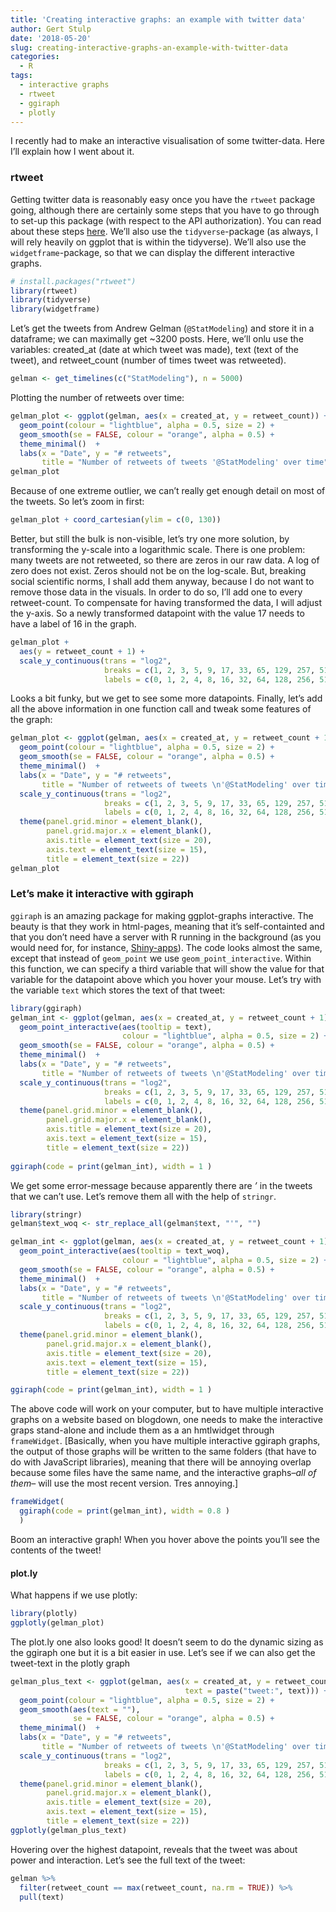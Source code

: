 ```yaml
---
title: 'Creating interactive graphs: an example with twitter data'
author: Gert Stulp
date: '2018-05-20'
slug: creating-interactive-graphs-an-example-with-twitter-data
categories:
  - R
tags:
  - interactive graphs
  - rtweet
  - ggiraph
  - plotly
---
```


I recently had to make an interactive visualisation of some twitter-data. Here I'll explain how I went about it. 

### rtweet
Getting twitter data is reasonably easy once you have the `rtweet` package going, although there are certainly some steps that you have to go through to set-up this package (with respect to the API authorization). You can read about these steps [here](http://rtweet.info/). We'll also use the `tidyverse`-package (as always, I will rely heavily on ggplot that is within the tidyverse). We'll also use the `widgetframe`-package, so that we can display the different interactive graphs.   
```r
# install.packages("rtweet")
library(rtweet)
library(tidyverse)
library(widgetframe)
```

Let's get the tweets from Andrew Gelman (`@StatModeling`) and store it in a dataframe; we can maximally get ~3200 posts. Here, we'll onlu use the variables: created_at (date at which tweet was made), text (text of the tweet), and retweet_count (number of times tweet was retweeted).
```r
gelman <- get_timelines(c("StatModeling"), n = 5000)
```

Plotting the number of retweets over time:
```r
gelman_plot <- ggplot(gelman, aes(x = created_at, y = retweet_count)) +
  geom_point(colour = "lightblue", alpha = 0.5, size = 2) +
  geom_smooth(se = FALSE, colour = "orange", alpha = 0.5) +
  theme_minimal()  +
  labs(x = "Date", y = "# retweets", 
       title = "Number of retweets of tweets '@StatModeling' over time") 
gelman_plot 
```

Because of one extreme outlier, we can't really get enough detail on most of the tweets. So let's zoom in first: 
```r
gelman_plot + coord_cartesian(ylim = c(0, 130))
```

Better, but still the bulk is non-visible, let's try one more solution, by transforming the y-scale into a logarithmic scale. There is one problem: many tweets are not retweeted, so there are zeros in our raw data. A log of zero does not exist. Zeros should not be on the log-scale. But, breaking social scientific norms, I shall add them anyway, because I do not want to remove those data in the visuals. In order to do so, I'll add one to every retweet-count. To compensate for having transformed the data, I will adjust the y-axis. So a newly transformed datapoint with the value 17 needs to have a label of 16 in the graph.   

```r
gelman_plot + 
  aes(y = retweet_count + 1) +
  scale_y_continuous(trans = "log2",
                     breaks = c(1, 2, 3, 5, 9, 17, 33, 65, 129, 257, 513),
                     labels = c(0, 1, 2, 4, 8, 16, 32, 64, 128, 256, 512))
```

Looks a bit funky, but we get to see some more datapoints. Finally, let's add all the above information in one function call and tweak some features of the graph:
```r
gelman_plot <- ggplot(gelman, aes(x = created_at, y = retweet_count + 1)) +
  geom_point(colour = "lightblue", alpha = 0.5, size = 2) +
  geom_smooth(se = FALSE, colour = "orange", alpha = 0.5) +
  theme_minimal()  +
  labs(x = "Date", y = "# retweets", 
       title = "Number of retweets of tweets \n'@StatModeling' over time") +
  scale_y_continuous(trans = "log2",
                     breaks = c(1, 2, 3, 5, 9, 17, 33, 65, 129, 257, 513),
                     labels = c(0, 1, 2, 4, 8, 16, 32, 64, 128, 256, 512)) +
  theme(panel.grid.minor = element_blank(),
        panel.grid.major.x = element_blank(),
        axis.title = element_text(size = 20),
        axis.text = element_text(size = 15),
        title = element_text(size = 22)) 
gelman_plot
```

### Let's make it interactive with ggiraph
`ggiraph` is an amazing package for making ggplot-graphs interactive. The beauty is that they work in html-pages, meaning that it's self-containted and that you don't need have a server with R running in the background (as you would need for, for instance, [Shiny-apps](https://shiny.rstudio.com/)). The code looks almost the same, except that instead of `geom_point` we use `geom_point_interactive`. Within this function, we can specify a third variable that will show the value for that variable for the datapoint above which you hover your mouse. Let's try with the variable `text` which stores the text of that tweet:
```r
library(ggiraph)
gelman_int <- ggplot(gelman, aes(x = created_at, y = retweet_count + 1)) +
  geom_point_interactive(aes(tooltip = text), 
                         colour = "lightblue", alpha = 0.5, size = 2) +
  geom_smooth(se = FALSE, colour = "orange", alpha = 0.5) +
  theme_minimal()  +
  labs(x = "Date", y = "# retweets", 
       title = "Number of retweets of tweets \n'@StatModeling' over time") +
  scale_y_continuous(trans = "log2",
                     breaks = c(1, 2, 3, 5, 9, 17, 33, 65, 129, 257, 513),
                     labels = c(0, 1, 2, 4, 8, 16, 32, 64, 128, 256, 512)) +
  theme(panel.grid.minor = element_blank(),
        panel.grid.major.x = element_blank(),
        axis.title = element_text(size = 20),
        axis.text = element_text(size = 15),
        title = element_text(size = 22)) 
  
ggiraph(code = print(gelman_int), width = 1 )
```

We get some error-message because apparently there are *'* in the tweets that we can't use. Let's remove them all with the help of `stringr`.
```r
library(stringr)
gelman$text_woq <- str_replace_all(gelman$text, "'", "")

gelman_int <- ggplot(gelman, aes(x = created_at, y = retweet_count + 1)) +
  geom_point_interactive(aes(tooltip = text_woq), 
                         colour = "lightblue", alpha = 0.5, size = 2) +
  geom_smooth(se = FALSE, colour = "orange", alpha = 0.5) +
  theme_minimal()  +
  labs(x = "Date", y = "# retweets", 
       title = "Number of retweets of tweets \n'@StatModeling' over time") +
  scale_y_continuous(trans = "log2",
                     breaks = c(1, 2, 3, 5, 9, 17, 33, 65, 129, 257, 513),
                     labels = c(0, 1, 2, 4, 8, 16, 32, 64, 128, 256, 512)) +
  theme(panel.grid.minor = element_blank(),
        panel.grid.major.x = element_blank(),
        axis.title = element_text(size = 20),
        axis.text = element_text(size = 15),
        title = element_text(size = 22)) 

ggiraph(code = print(gelman_int), width = 1 )
```


The above code will work on your computer, but to have multiple interactive graphs on a website based on blogdown, one needs to make the interactive graps stand-alone and include them as a an hmtlwidget through `frameWidget`. [Basically, when you have multiple interactive ggiraph graphs, the output of those graphs will be written to the same folders (that have to do with JavaScript libraries), meaning that there will be annoying overlap because some files have the same name, and the interactive graphs--*all of them*-- will use the most recent version. Tres annoying.] 

```r
frameWidget(
  ggiraph(code = print(gelman_int), width = 0.8 )
  )
```


Boom an interactive graph! When you hover above the points you'll see the contents of the tweet!

#### plot.ly
What happens if we use plotly:
```r
library(plotly)
ggplotly(gelman_plot)
```

The plot.ly one also looks good! It doesn't seem to do the dynamic sizing as the ggiraph one but it is a bit easier in use. Let's see if we can also get the tweet-text in the plotly graph
```r
gelman_plus_text <- ggplot(gelman, aes(x = created_at, y = retweet_count + 1,
                                       text = paste("tweet:", text))) +
  geom_point(colour = "lightblue", alpha = 0.5, size = 2) +
  geom_smooth(aes(text = ""),
              se = FALSE, colour = "orange", alpha = 0.5) +
  theme_minimal()  +
  labs(x = "Date", y = "# retweets", 
       title = "Number of retweets of tweets \n'@StatModeling' over time") +
  scale_y_continuous(trans = "log2",
                     breaks = c(1, 2, 3, 5, 9, 17, 33, 65, 129, 257, 513),
                     labels = c(0, 1, 2, 4, 8, 16, 32, 64, 128, 256, 512)) +
  theme(panel.grid.minor = element_blank(),
        panel.grid.major.x = element_blank(),
        axis.title = element_text(size = 20),
        axis.text = element_text(size = 15),
        title = element_text(size = 22)) 
ggplotly(gelman_plus_text)
```

Hovering over the highest datapoint, reveals that the tweet was about power and interaction. Let's see the full text of the tweet:
```r
gelman %>% 
  filter(retweet_count == max(retweet_count, na.rm = TRUE)) %>%
  pull(text)
```

